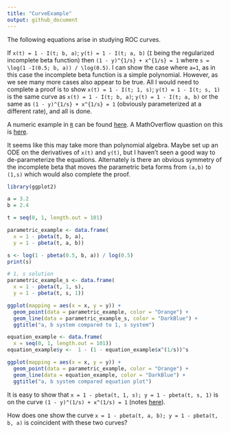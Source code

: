```yaml
---
title: "CurveExample"
output: github_document
---
```


The following equations arise in studying ROC curves.

If `x(t) = 1 - I(t; b, a)`;  `y(t) = 1 - I(t; a, b)` (`I` being the regularized incomplete beta function) then `(1 - y)^{1/s} + x^{1/s} = 1` where `s = \log(1 -I(0.5; b, a)) / \log(0.5)`. I can show the case where `a=1`, as in this case the incomplete beta function is a simple polynomial. However, as we see many more cases also appear to be true. All I would need to complete a proof is to show `x(t) = 1 - I(t; 1, s)`;  `y(t) = 1 - I(t; s, 1)` is the same curve as `x(t) = 1 - I(t; b, a)`;  `y(t) = 1 - I(t; a, b)` or the same as `(1 - y)^{1/s} + x^{1/s} = 1` (obviously parameterized at a different rate), and all is done.

A numeric example in [`R`](https://www.r-project.org) can be found [here](https://github.com/WinVector/Examples/blob/main/rebalance/CurveExample.md). A MathOverflow quastion on this is [here](https://mathoverflow.net/questions/371568/need-help-converting-a-curve-parameterized-in-terms-of-incomplete-beta-functions).

It seems like this may take more than polynomial algebra. Maybe set up an ODE on the derivatives of `x(t)` and `y(t)`, but I haven't seen a good way to de-parameterize the equations. Alternately is there an obvious symmetry of the incomplete beta that moves the parametric beta forms from `(a,b)` to `(1,s)` which would also complete the proof.

```r
library(ggplot2)

a = 3.2
b = 2.4

t = seq(0, 1, length.out = 101)
```

```r
parametric_example <- data.frame(
  x = 1 - pbeta(t, b, a),
  y = 1 - pbeta(t, a, b))

s <- log(1 - pbeta(0.5, b, a)) / log(0.5)
print(s)
```

```r
# 1, s solution
parametric_example_s <- data.frame(
  x = 1 - pbeta(t, 1, s),
  y = 1 - pbeta(t, s, 1))

ggplot(mapping = aes(x = x, y = y)) +
  geom_point(data = parametric_example, color = "Orange") + 
  geom_line(data = parametric_example_s, color = "DarkBlue") + 
  ggtitle("a, b system compared to 1, s system")
```

```r
equation_example <- data.frame(
  x = seq(0, 1, length.out = 101))
equation_example$y <-  1 - (1 - equation_example$x^(1/s))^s

ggplot(mapping = aes(x = x, y = y)) +
  geom_point(data = parametric_example, color = "Orange") + 
  geom_line(data = equation_example, color = "DarkBlue") + 
  ggtitle("a, b system compared equation plot")
```

It is easy to show that `x = 1 - pbeta(t, 1, s); y = 1 - pbeta(t, s, 1)` is on the curve `(1 - y)^(1/s) + x^(1/s) = 1` (notes [here](https://github.com/WinVector/Examples/blob/main/rebalance/ROC_shape.md)).

How does one show the curve `x = 1 - pbeta(t, a, b); y = 1 - pbeta(t, b, a)` is coincident with these two curves?
